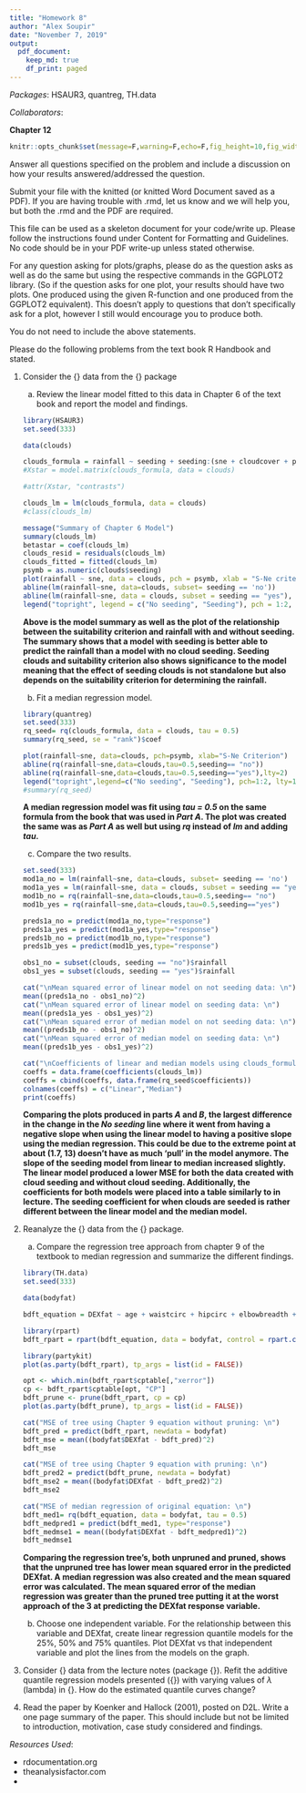 ```yaml
---
title: "Homework 8"
author: "Alex Soupir"
date: "November 7, 2019"
output:
  pdf_document:
    keep_md: true
    df_print: paged
---
```


*Packages*: HSAUR3, quantreg, TH.data

*Collaborators*: 

**Chapter 12**

```r
knitr::opts_chunk$set(message=F,warning=F,echo=F,fig_height=10,fig_width=7,cache = F)
```

Answer all questions specified on the problem and include a discussion on how your results answered/addressed the question.

Submit your \textbf{.rmd} file with the knitted \textbf{PDF} (or knitted Word Document saved as a PDF). If you are having trouble with .rmd, let us know and we will help you, but both the .rmd and the PDF are required.

This file can be used as a skeleton document for your code/write up. Please follow the instructions found under Content for Formatting and Guidelines. No code should be in your PDF write-up unless stated otherwise.

For any question asking for plots/graphs, please do as the question asks as well as do the same but using the respective commands in the GGPLOT2 library. (So if the question asks for one plot, your results should have two plots. One produced using the given R-function and one produced from the GGPLOT2 equivalent). This doesn't apply to questions that don't specifically ask for a plot, however I still would encourage you to produce both.

You do not need to include the above statements.

Please do the following problems from the text book R Handbook and stated.

<!--
#don't overplot distributions
xyplot(head ~ age | cut, data = db, xlab = "Age (years)",
       ylab = "Head circumference (cm)",
       scales = list(x = list(relation = "free")),
       layout = c(2, 1), pch = 19,
       col = rgb(.1, .1, .1, .1))


-->

1. Consider the {\textbf{clouds}} data from the {\textbf{HSAUR3}} package
   
    a) Review the linear model fitted to this data in Chapter 6 of the text book and report the model and findings. 
    
    ```r
    library(HSAUR3)
    set.seed(333)
    
    data(clouds)
    
    clouds_formula = rainfall ~ seeding + seeding:(sne + cloudcover + prewetness + echomotion) + time
    #Xstar = model.matrix(clouds_formula, data = clouds)
    
    #attr(Xstar, "contrasts")
    
    clouds_lm = lm(clouds_formula, data = clouds)
    #class(clouds_lm)
    
    message("Summary of Chapter 6 Model")
    summary(clouds_lm)
    betastar = coef(clouds_lm)
    clouds_resid = residuals(clouds_lm)
    clouds_fitted = fitted(clouds_lm)
    psymb = as.numeric(clouds$seeding)
    plot(rainfall ~ sne, data = clouds, pch = psymb, xlab = "S-Ne criterion")
    abline(lm(rainfall~sne, data=clouds, subset= seeding == 'no'))
    abline(lm(rainfall~sne, data = clouds, subset = seeding == "yes"), lty = 2)
    legend("topright", legend = c("No seeding", "Seeding"), pch = 1:2, lty = 1:2, bty = "n")
    ```
    
    **Above is the model summary as well as the plot of the relationship between the suitability criterion and rainfall with and without seeding. The summary shows that a model with seeding is better able to predict the rainfall than a model with no cloud seeding. Seeding clouds and suitability criterion also shows significance to the model meaning that the effect of seeding clouds is not standalone but also depends on the suitability criterion for determining the rainfall.**
      
    b) Fit a median regression model. 
    
    ```r
    library(quantreg)
    set.seed(333)
    rq_seed= rq(clouds_formula, data = clouds, tau = 0.5)
    summary(rq_seed, se = "rank")$coef
    
    plot(rainfall~sne, data=clouds, pch=psymb, xlab="S-Ne Criterion")
    abline(rq(rainfall~sne,data=clouds,tau=0.5,seeding== "no"))
    abline(rq(rainfall~sne,data=clouds,tau=0.5,seeding=="yes"),lty=2)
    legend("topright",legend=c("No seeding", "Seeding"), pch=1:2, lty=1:2, bty="n")
    #summary(rq_seed)
    
    ```
    
    **A median regression model was fit using *tau = 0.5* on the same formula from the book that was used in *Part A*. The plot was created the same was as *Part A* as well but using *rq* instead of *lm* and adding *tau*.**

    c) Compare the two results. 
    
    ```r
    set.seed(333)
    mod1a_no = lm(rainfall~sne, data=clouds, subset= seeding == 'no')
    mod1a_yes = lm(rainfall~sne, data = clouds, subset = seeding == "yes")
    mod1b_no = rq(rainfall~sne,data=clouds,tau=0.5,seeding== "no")
    mod1b_yes = rq(rainfall~sne,data=clouds,tau=0.5,seeding=="yes")
    
    preds1a_no = predict(mod1a_no,type="response")
    preds1a_yes = predict(mod1a_yes,type="response")
    preds1b_no = predict(mod1b_no,type="response")
    preds1b_yes = predict(mod1b_yes,type="response")
    
    obs1_no = subset(clouds, seeding == "no")$rainfall
    obs1_yes = subset(clouds, seeding == "yes")$rainfall
    
    cat("\nMean squared error of linear model on not seeding data: \n")
    mean((preds1a_no - obs1_no)^2)
    cat("\nMean squared error of linear model on seeding data: \n")
    mean((preds1a_yes - obs1_yes)^2)
    cat("\nMean squared error of median model on not seeding data: \n")
    mean((preds1b_no - obs1_no)^2)
    cat("\nMean squared error of median model on seeding data: \n")
    mean((preds1b_yes - obs1_yes)^2)
    
    cat("\nCoefficients of linear and median models using clouds_formula from book: \n")
    coeffs = data.frame(coefficients(clouds_lm))
    coeffs = cbind(coeffs, data.frame(rq_seed$coefficients))
    colnames(coeffs) = c("Linear","Median")
    print(coeffs)
    ```
    
    **Comparing the plots produced in parts *A* and *B*, the largest difference in the change in the *No seeding* line where it went from having a negative slope when using the linear model to having a positive slope using the median regression. This could be due to the extreme point at about (1.7, 13) doesn't have as much 'pull' in the model anymore. The slope of the seeding model from linear to median increased slightly. The linear model produced a lower MSE for both the data created with cloud seeding and without cloud seeding. Additionally, the coefficients for both models were placed into a table similarly to in lecture. The seeding coefficient for when clouds are seeded is rather different between the linear model and the median model.**
    
2. Reanalyze the {\textbf{bodyfat}} data from the {\textbf{TH.data}} package. 

    a) Compare the regression tree approach from chapter 9 of the textbook to median regression and summarize the different findings.
    
    ```r
    library(TH.data)
    set.seed(333)
    
    data(bodyfat)
    
    bdft_equation = DEXfat ~ age + waistcirc + hipcirc + elbowbreadth + kneebreadth
    
    library(rpart)
    bdft_rpart = rpart(bdft_equation, data = bodyfat, control = rpart.control(minsplit=10))
    
    library(partykit)
    plot(as.party(bdft_rpart), tp_args = list(id = FALSE))
    
    opt <- which.min(bdft_rpart$cptable[,"xerror"])
    cp <- bdft_rpart$cptable[opt, "CP"]
    bdft_prune <- prune(bdft_rpart, cp = cp)
    plot(as.party(bdft_prune), tp_args = list(id = FALSE))
    
    cat("MSE of tree using Chapter 9 equation without pruning: \n")
    bdft_pred = predict(bdft_rpart, newdata = bodyfat)
    bdft_mse = mean((bodyfat$DEXfat - bdft_pred)^2)
    bdft_mse
    
    cat("MSE of tree using Chapter 9 equation with pruning: \n")
    bdft_pred2 = predict(bdft_prune, newdata = bodyfat)
    bdft_mse2 = mean((bodyfat$DEXfat - bdft_pred2)^2)
    bdft_mse2
    
    cat("MSE of median regression of original equation: \n")
    bdft_med1= rq(bdft_equation, data = bodyfat, tau = 0.5)
    bdft_medpred1 = predict(bdft_med1, type="response")
    bdft_medmse1 = mean((bodyfat$DEXfat - bdft_medpred1)^2)
    bdft_medmse1
    ```
    
    **Comparing the regression tree's, both unpruned and pruned, shows that the unpruned tree has lower mean squared error in the predicted DEXfat. A median regression was also created and the mean squared error was calculated. The mean squared error of the median regression was greater than the pruned tree putting it at the worst approach of the 3 at predicting the DEXfat response variable.**
    
    b) Choose one independent variable. For the relationship between this variable and DEXfat, create linear regression quantile models for the 25%, 50% and 75% quantiles. Plot DEXfat vs that independent variable and plot the lines from the models on the graph. 
    
3. Consider {\textbf{db}} data from the lecture notes (package {\textbf{gamlss.data}}). Refit the additive quantile regression models presented ({\textbf{rqssmod}}) with varying values of $\lambda$ (lambda) in {\textbf{qss}}. How do the estimated quantile curves change?
  
4. Read the paper by Koenker and Hallock (2001), posted on D2L. Write a one page summary of the paper. This should include but not be limited to introduction, motivation, case study considered and findings. 

*Resources Used*:

+ rdocumentation.org
+ theanalysisfactor.com
+ 
